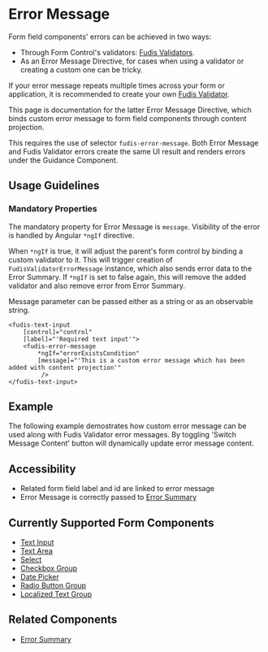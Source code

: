 
<Meta title="Components/Form/Error Message" />

# Error Message

Form field components' errors can be achieved in two ways:

- Through Form Control's validators: [Fudis Validators](/docs/utilities-validators--documentation).
- As an Error Message Directive, for cases when using a validator or creating a custom one can be tricky.

If your error message repeats multiple times across your form or application, it is recommended to create your own [Fudis Validator](/docs/utilities-validators--documentation).

This page is documentation for the latter Error Message Directive, which binds custom error message to form field components through content projection.

This requires the use of selector `fudis-error-message`. Both Error Message and Fudis Validator errors create the same UI result and renders errors under the Guidance Component.

## Usage Guidelines

### Mandatory Properties

The mandatory property for Error Message is `message`. Visibility of the error is handled by Angular `*ngIf` directive.

When `*ngIf` is true, it will adjust the parent's form control by binding a custom validator to it. This will trigger creation of `FudisValidatorErrorMessage` instance, which also sends error data to the Error Summary. If `*ngIf` is set to false again, this will remove the added validator and also remove error from Error Summary.

Message parameter can be passed either as a string or as an observable string.

```
<fudis-text-input
	[control]="control"
	[label]="'Required text input'">
	<fudis-error-message
		*ngIf="errorExistsCondition"
		[message]="'This is a custom error message which has been added with content projection'"
		 />
</fudis-text-input>
```

## Example

The following example demostrates how custom error message can be used along with Fudis Validator error messages. By toggling 'Switch Message Content' button will dynamically update error message content.

<Canvas of={ErrorMessageStories.ExampleWithObservableError} />

## Accessibility

- Related form field label and id are linked to error message
- Error Message is correctly passed to [Error Summary](/docs/components-form-error-summary--documentation)

## Currently Supported Form Components

- [Text Input](/docs/components-form-text-input--documentation)
- [Text Area](/docs/components-form-text-area--documentation)
- [Select](/docs/components-form-select--documentation)
- [Checkbox Group](/docs/components-form-checkbox-group--documentation)
- [Date Picker](/docs/components-form-date-datepicker--documentation)
- [Radio Button Group](/docs/components-form-radio-button-group--documentation)
- [Localized Text Group](/docs/components-form-localized-text-group--documentation)

## Related Components

- [Error Summary](/docs/components-form-error-summary--documentation)

<ArgTypes of={ErrorMessageDirective} />
